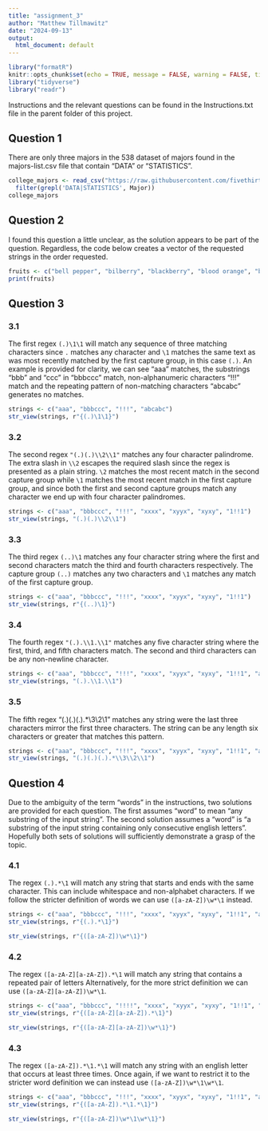 ```yaml
---
title: "assignment_3"
author: "Matthew Tillmawitz"
date: "2024-09-13"
output:
  html_document: default
---
```


```r
library("formatR")
knitr::opts_chunk$set(echo = TRUE, message = FALSE, warning = FALSE, tidy.opts = list(width.cutoff = 75), tidy = TRUE)
library("tidyverse")
library("readr")
```

Instructions and the relevant questions can be found in the Instructions.txt file in the parent folder of this project.

## Question 1 
There are only three majors in the 538 dataset of majors found in the majors-list.csv file that contain "DATA" or "STATISTICS".
```r
college_majors <- read_csv("https://raw.githubusercontent.com/fivethirtyeight/data/master/college-majors/majors-list.csv") |>
  filter(grepl('DATA|STATISTICS', Major))
college_majors
```

## Question 2
I found this question a little unclear, as the solution appears to be part of the question. Regardless, the code below creates a vector of the requested strings in the order requested.
```r
fruits <- c("bell pepper", "bilberry", "blackberry", "blood orange", "blueberry", "cantaloupe", "chili pepper", "cloudberry", "elderberry", "lime", "lychee", "mulberry", "olive", "salal berry")
print(fruits)
```

## Question 3
### 3.1
The first regex `(.)\1\1` will match any sequence of three matching characters since `.` matches any character and `\1` matches the same text as was most recently matched by the first capture group, in this case `(.)`. An example is provided for clarity, we can see "aaa" matches, the substrings "bbb" and "ccc" in "bbbccc" match, non-alphanumeric characters "!!!" match and the repeating pattern of non-matching characters "abcabc" generates no matches.
```r
strings <- c("aaa", "bbbccc", "!!!", "abcabc")
str_view(strings, r"{(.)\1\1}")
```
### 3.2
The second regex `"(.)(.)\\2\\1"` matches any four character palindrome. The extra slash in `\\2` escapes the required slash since the regex is presented as a plain string. `\2` matches the most recent match in the second capture group while `\1` matches the most recent match in the first capture group, and since both the first and second capture groups match any character we end up with four character palindromes.
```r
strings <- c("aaa", "bbbccc", "!!!", "xxxx", "xyyx", "xyxy", "1!!1")
str_view(strings, "(.)(.)\\2\\1")
```
### 3.3
The third regex `(..)\1` matches any four character string where the first and second characters match the third and fourth characters respectively. The capture group `(..)` matches any two characters and `\1` matches any match of the first capture group.
```r
strings <- c("aaa", "bbbccc", "!!!", "xxxx", "xyyx", "xyxy", "1!!1")
str_view(strings, r"{(..)\1}")
```
### 3.4
The fourth regex `"(.).\\1.\\1"` matches any five character string where the first, third, and fifth characters match. The second and third characters can be any non-newline character.
```r
strings <- c("aaa", "bbbccc", "!!!", "xxxx", "xyyx", "xyxy", "1!!1", "abaca", "!2!r!")
str_view(strings, "(.).\\1.\\1")
```
### 3.5
The fifth regex "(.)(.)(.).*\\3\\2\\1" matches any string were the last three characters mirror the first three characters. The string can be any length six characters or greater that matches this pattern.
```r
strings <- c("aaa", "bbbccc", "!!!", "xxxx", "xyyx", "xyxy", "1!!1", "abaca", "!2!r!", "abccba", "xyz!231abzyx")
str_view(strings, "(.)(.)(.).*\\3\\2\\1")
```

## Question 4
Due to the ambiguity of the term "words" in the instructions, two solutions are provided for each question. The first assumes "word" to mean "any substring of the input string". The second solution assumes a "word" is "a substring of the input string containing only consecutive english letters". Hopefully both sets of  solutions will sufficiently demonstrate a grasp of the topic.

### 4.1
The regex `(.).*\1` will match any string that starts and ends with the same character. This can include whitespace and non-alphabet characters. If we follow the stricter definition of words we can use `([a-zA-Z])\w*\1` instead.
```r
strings <- c("aaa", "bbbccc", "!!!", "xxxx", "xyyx", "xyxy", "1!!1", "abaca", "!2!r!", "abccba", "xyz!231abzyx", "my name is tom", "mom says hi")
str_view(strings, r"{(.).*\1}")
```
```r
str_view(strings, r"{([a-zA-Z])\w*\1}")
```
### 4.2
The regex `([a-zA-Z][a-zA-Z]).*\1` will match any string that contains a repeated pair of letters Alternatively, for the more strict definition we can use `([a-zA-Z][a-zA-Z])\w*\1`.
```r
strings <- c("aaa", "bbbccc", "!!!!", "xxxx", "xyyx", "xyxy", "1!!1", "abaca", "!2!r!", "abccba", "xyz!231abzyx", "my name is tom", "church", "he went to church", "cheese chess")
str_view(strings, r"{([a-zA-Z][a-zA-Z]).*\1}")
```
```r
str_view(strings, r"{([a-zA-Z][a-zA-Z])\w*\1}")
```

### 4.3
The regex `([a-zA-Z]).*\1.*\1` will match any string with an english letter that occurs at least three times. Once again, if we want to restrict it to the stricter word definition we can instead use `([a-zA-Z])\w*\1\w*\1`.
```r
strings <- c("aaa", "bbbccc", "!!!", "xxxx", "xyyx", "xyxy", "1!!1", "abaca", "!2!r!", "abccba", "xyz!231abzyx", "my name is tom", "church", "she shears sheep")
str_view(strings, r"{([a-zA-Z]).*\1.*\1}")
```
```r
str_view(strings, r"{([a-zA-Z])\w*\1\w*\1}")
```